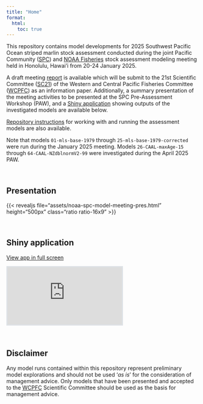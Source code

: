 ---
title: "Home"
format: 
  html:
    toc: true
---

This repository contains model developments for 2025 Southwest Pacific Ocean striped marlin stock assessment conducted during the joint Pacific Community ([SPC](https://fame.spc.int/key-work-areas/stock-assessment)) and [NOAA Fisheries](https://www.fisheries.noaa.gov/about/pacific-islands-fisheries-science-center) stock assessment modeling meeting held in Honolulu, Hawai'i from 20-24 January 2025.

A draft meeting [report](https://n-ducharmebarth-noaa.github.io/2025-swpo-mls-meeting/assets/noaa-spc-model-meeting-report.html) is available which will be submit to the 21st Scientific Committee ([SC21](https://meetings.wcpfc.int/meetings/sc21)) of the Western and Central Pacific Fisheries Committee ([WCPFC](https://www.wcpfc.int/)) as an information paper. Additionally, a summary presentation of the meeting activities to be presented at the SPC Pre-Assessment Workshop (PAW), and a [Shiny application](https://connect.fisheries.noaa.gov/2025-swpo-mls-viewer/) showing outputs of the investigated models are available below.

[Repository instructions](https://n-ducharmebarth-noaa.github.io/2025-swpo-mls-meeting/assets/instructions.html) for working with and running the assessment models are also available.

::: {.callout-note}
Note that models `01-mls-base-1979` through `25-mls-base-1979-corrected` were run during the January 2025 meeting. Models `26-CAAL-maxAge-15` through `64-CAAL-NZdblnormV2-99` were investigated during the April 2025 PAW.
:::

<br>

## Presentation

{{< revealjs file="assets/noaa-spc-model-meeting-pres.html" height="500px" class="ratio ratio-16x9" >}}

<br>

## Shiny application

<a href="https://connect.fisheries.noaa.gov/2025-swpo-mls-viewer/" target="_blank" rel="noopener noreferrer">View app in full screen</a>

```{=html}
<div class="ratio ratio-16x9">
  <iframe 
    src="https://connect.fisheries.noaa.gov/2025-swpo-mls-viewer/" 
    style="border: 3px solid #dee2e6;">
  </iframe>
</div>
```

<br>

## Disclaimer

Any model runs contained within this repository represent preliminary model explorations and should not be used '*as is*' for the consideration of management advice. Only models that have been presented and accepted to the [WCPFC](https://www.wcpfc.int/) Scientific Committee should be used as the basis for management advice.
